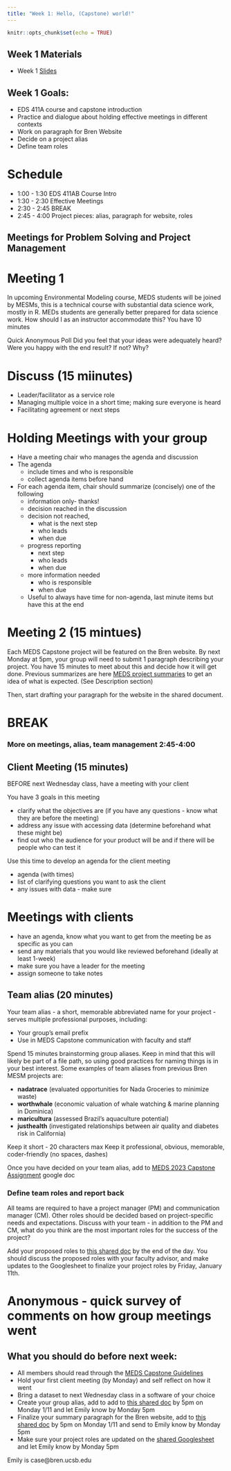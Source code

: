 ```yaml
---
title: "Week 1: Hello, (Capstone) world!"
---
```


```r
knitr::opts_chunk$set(echo = TRUE)
```

## Week 1 Materials

- Week 1 [Slides](https://docs.google.com/presentation/d/1cUJR8MnTe7l7HHjxCGUjAomhCdQyi8hIz5XW0Gb0bP4/edit?usp=sharing)

## Week 1 Goals:

- EDS 411A course and capstone introduction
- Practice and dialogue about holding effective meetings in different contexts
- Work on paragraph for Bren Website
- Decide on a project alias
- Define team roles

# Schedule

- 1:00 - 1:30 EDS 411AB Course Intro
- 1:30 - 2:30 Effective Meetings
- 2:30 - 2:45 BREAK
- 2:45 - 4:00 Project pieces: alias, paragraph for website, roles


## Meetings for Problem Solving and Project Management

# Meeting 1
In upcoming Environmental Modeling course, MEDS students will be joined by MESMs, this is a technical course with substantial data science work, mostly in R. MEDs students are generally better prepared for data science work. How should I as an instructor accommodate this?  You have 10 minutes

Quick Anonymous Poll
Did you feel that your ideas were adequately heard?
Were you happy with the end result?
If not?  Why?

# Discuss (15 miinutes)

* Leader/facilitator as a service role
* Managing multiple voice in a short time; making sure everyone is heard
* Facilitating agreement or next steps

# Holding Meetings with your group
* Have a meeting chair who manages the agenda and discussion
* The agenda
  * include times and who is responsible
  * collect agenda items before hand
* For each agenda item, chair should summarize (concisely) one of the following
  * information only- thanks!
  * decision reached in the discussion
  * decision not reached, 
      * what is the next step 
      * who leads
      * when due
  * progress reporting
      * next step
      * who leads
      * when due
  * more information needed
    * who is responsible
    * when due
  * Useful to always have time for non-agenda, last minute items but have this at the end
 
# Meeting 2 (15 mintues)
Each MEDS Capstone project will be featured on the Bren website. By next Monday at 5pm, your group will need to submit 1 paragraph describing your project.  You have 15 minutes to meet about this and decide how it will get done.
Previous summarizes are here [MEDS project summaries](https://bren.ucsb.edu/projects) to get an idea of what is expected.  (See Description section)

Then, start drafting your paragraph for the website in the shared document.

# BREAK

### More on meetings, alias, team management 2:45-4:00


## Client Meeting (15 minutes)

BEFORE next Wednesday class, have a meeting with your client 

You have 3 goals in this meeting

*  clarify what the objectives are (if you have any questions - know what they are before the meeting)
*  address any issue with accessing data (determine beforehand what these might be)
*  find out who the audience for your product will be and if there will be people who can test it


Use this time to develop an agenda for the client meeting

* agenda (with times)
* list of clarifying questions you want to ask the client
* any issues with data - make sure


# Meetings with clients

* have an agenda, know what you want to get from the meeting be as specific as you can
* send any materials that you would like reviewed beforehand (ideally at least 1-week)
* make sure you have a leader for the meeting
* assign someone to take notes 

## Team alias (20 minutes)

Your team alias - a short, memorable abbreviated name for your project - serves multiple professional purposes, including: 

- Your group's email prefix 
- Use in MEDS Capstone communication with faculty and staff

Spend 15 minutes brainstorming group aliases. Keep in mind that this will likely be part of a file path, so using good practices for naming things is in your best interest. Some examples of team aliases from previous Bren MESM projects are: 

- **nadatrace** (evaluated opportunities for Nada Groceries to minimize waste)
- **worthwhale** (economic valuation of whale watching & marine planning in Dominica)
- **maricultura** (assessed Brazil's aquaculture potential)
- **justhealth** (investigated relationships between air quality and diabetes risk in California)

Keep it short - 20 characters max
Keep it professional, obvious, memorable, coder-friendly (no spaces, dashes)

Once you have decided on your team alias, add to [MEDS 2023 Capstone Assignment](https://docs.google.com/spreadsheets/d/1m1GsGIY63mWfOJphfLjuGAlZq0_Ubhe6kW1vrmYz9dE/edit?usp=sharing)
google doc

###  Define team roles and report back

All teams are required to have a project manager (PM) and communication manager (CM). Other roles should be decided based on project-specific needs and expectations. Discuss with your team - in addition to the PM and CM, what do you think are the most important roles for the success of the project? 

Add your proposed roles to [this shared doc](https://docs.google.com/spreadsheets/d/19iI1BGMthN6ccFWxkMGPeT8aWXAsnonYmXkO6K9CfMM/edit#gid=0) by the end of the day. You should discuss the proposed roles with your faculty advisor, and make updates to the Googlesheet to finalize your project roles by Friday, January 11th.  

# Anonymous - quick survey of comments on how group meetings went

## What you should do before next week: 

- All members should read through the [MEDS Capstone Guidelines](https://bren.ucsb.edu/media/3557/download)
- Hold your first client meeting (by Monday) and self reflect on how it went
- Bring a dataset to next Wednesday class in a software of your choice
- Create your group alias, add to add to [this shared doc](https://docs.google.com/document/d/1th6oXjO1G7FcjorPQmEAPL4ESOvQ-uqmULfzSLGJDig/edit?usp=sharing) by 5pm on Monday 1/11 and let Emily know by Monday 5pm
- Finalize your summary paragraph for the Bren website, add to [this shared doc](https://docs.google.com/document/d/1th6oXjO1G7FcjorPQmEAPL4ESOvQ-uqmULfzSLGJDig/edit?usp=sharing) by 5pm on Monday 1/11 and send to  Emily know by Monday 5pm 
- Make sure your project roles are updated on the [shared Googlesheet](https://docs.google.com/spreadsheets/d/19iI1BGMthN6ccFWxkMGPeT8aWXAsnonYmXkO6K9CfMM/edit#gid=0) and let Emily know by Monday 5pm

Emily is case@bren.ucsb.edu


